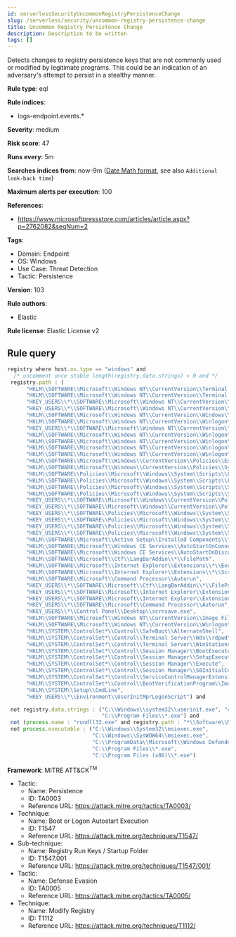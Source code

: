 ```yaml
---
id: serverlessSecurityUncommonRegistryPersistenceChange
slug: /serverless/security/uncommon-registry-persistence-change
title: Uncommon Registry Persistence Change
description: Description to be written
tags: []
---
```


<div id="uncommon-registry-persistence-change"></div>

Detects changes to registry persistence keys that are not commonly used or modified by legitimate programs. This could be an indication of an adversary's attempt to persist in a stealthy manner.

**Rule type**: eql

**Rule indices**: 

* logs-endpoint.events.*

**Severity**: medium

**Risk score**: 47

**Runs every**: 5m

**Searches indices from**: now-9m ([Date Math format](((ref))/common-options.html#date-math), see also <DocLink id="serverlessSecurityRulesUiCreate" section="set-the-rules-schedule">`Additional look-back time`</DocLink>)

**Maximum alerts per execution**: 100

**References**: 

* https://www.microsoftpressstore.com/articles/article.aspx?p=2762082&seqNum=2

**Tags**: 

* Domain: Endpoint
* OS: Windows
* Use Case: Threat Detection
* Tactic: Persistence

**Version**: 103

**Rule authors**: 

* Elastic

**Rule license**: Elastic License v2

## Rule query

```js
registry where host.os.type == "windows" and
  /* uncomment once stable length(registry.data.strings) > 0 and */
 registry.path : (
      "HKLM\\SOFTWARE\\Microsoft\\Windows NT\\CurrentVersion\\Terminal Server\\Install\\SOFTWARE\\Microsoft\\Windows\\CurrentVersion\\Run\\*",
      "HKLM\\SOFTWARE\\Microsoft\\Windows NT\\CurrentVersion\\Terminal Server\\Install\\SOFTWARE\\Microsoft\\Windows\\CurrentVersion\\Runonce\\*",
      "HKEY_USERS\\*\\SOFTWARE\\Microsoft\\Windows NT\\CurrentVersion\\Windows\\Load",
      "HKEY_USERS\\*\\SOFTWARE\\Microsoft\\Windows NT\\CurrentVersion\\Windows\\Run",
      "HKLM\\SOFTWARE\\Microsoft\\Windows NT\\CurrentVersion\\Windows\\IconServiceLib",
      "HKLM\\SOFTWARE\\Microsoft\\Windows NT\\CurrentVersion\\Winlogon\\Shell",
      "HKEY_USERS\\*\\SOFTWARE\\Microsoft\\Windows NT\\CurrentVersion\\Winlogon\\Shell",
      "HKLM\\SOFTWARE\\Microsoft\\Windows NT\\CurrentVersion\\Winlogon\\AppSetup",
      "HKLM\\SOFTWARE\\Microsoft\\Windows NT\\CurrentVersion\\Winlogon\\Taskman",
      "HKLM\\SOFTWARE\\Microsoft\\Windows NT\\CurrentVersion\\Winlogon\\Userinit",
      "HKLM\\SOFTWARE\\Microsoft\\Windows NT\\CurrentVersion\\Winlogon\\VmApplet",
      "HKLM\\SOFTWARE\\Microsoft\\Windows\\CurrentVersion\\Policies\\Explorer\\Run\\*",
      "HKLM\\SOFTWARE\\Microsoft\\Windows\\CurrentVersion\\Policies\\System\\Shell",
      "HKLM\\SOFTWARE\\Policies\\Microsoft\\Windows\\System\\Scripts\\Logoff\\Script",
      "HKLM\\SOFTWARE\\Policies\\Microsoft\\Windows\\System\\Scripts\\Logon\\Script",
      "HKLM\\SOFTWARE\\Policies\\Microsoft\\Windows\\System\\Scripts\\Shutdown\\Script",
      "HKLM\\SOFTWARE\\Policies\\Microsoft\\Windows\\System\\Scripts\\Startup\\Script",
      "HKEY_USERS\\*\\SOFTWARE\\Microsoft\\Windows\\CurrentVersion\\Policies\\Explorer\\Run\\*",
      "HKEY_USERS\\*\\SOFTWARE\\Microsoft\\Windows\\CurrentVersion\\Policies\\System\\Shell",
      "HKEY_USERS\\*\\SOFTWARE\\Policies\\Microsoft\\Windows\\System\\Scripts\\Logoff\\Script",
      "HKEY_USERS\\*\\SOFTWARE\\Policies\\Microsoft\\Windows\\System\\Scripts\\Logon\\Script",
      "HKEY_USERS\\*\\SOFTWARE\\Policies\\Microsoft\\Windows\\System\\Scripts\\Shutdown\\Script",
      "HKEY_USERS\\*\\SOFTWARE\\Policies\\Microsoft\\Windows\\System\\Scripts\\Startup\\Script",
      "HKLM\\SOFTWARE\\Microsoft\\Active Setup\\Installed Components\\*\\ShellComponent",
      "HKLM\\SOFTWARE\\Microsoft\\Windows CE Services\\AutoStartOnConnect\\MicrosoftActiveSync",
      "HKLM\\SOFTWARE\\Microsoft\\Windows CE Services\\AutoStartOnDisconnect\\MicrosoftActiveSync",
      "HKLM\\SOFTWARE\\Microsoft\\Ctf\\LangBarAddin\\*\\FilePath",
      "HKLM\\SOFTWARE\\Microsoft\\Internet Explorer\\Extensions\\*\\Exec",
      "HKLM\\SOFTWARE\\Microsoft\\Internet Explorer\\Extensions\\*\\Script",
      "HKLM\\SOFTWARE\\Microsoft\\Command Processor\\Autorun",
      "HKEY_USERS\\*\\SOFTWARE\\Microsoft\\Ctf\\LangBarAddin\\*\\FilePath",
      "HKEY_USERS\\*\\SOFTWARE\\Microsoft\\Internet Explorer\\Extensions\\*\\Exec",
      "HKEY_USERS\\*\\SOFTWARE\\Microsoft\\Internet Explorer\\Extensions\\*\\Script",
      "HKEY_USERS\\*\\SOFTWARE\\Microsoft\\Command Processor\\Autorun",
      "HKEY_USERS\\*\\Control Panel\\Desktop\\scrnsave.exe",
      "HKLM\\SOFTWARE\\Microsoft\\Windows NT\\CurrentVersion\\Image File Execution Options\\*\\VerifierDlls",
      "HKLM\\SOFTWARE\\Microsoft\\Windows NT\\CurrentVersion\\Winlogon\\GpExtensions\\*\\DllName",
      "HKLM\\SYSTEM\\ControlSet*\\Control\\SafeBoot\\AlternateShell",
      "HKLM\\SYSTEM\\ControlSet*\\Control\\Terminal Server\\Wds\\rdpwd\\StartupPrograms",
      "HKLM\\SYSTEM\\ControlSet*\\Control\\Terminal Server\\WinStations\\RDP-Tcp\\InitialProgram",
      "HKLM\\SYSTEM\\ControlSet*\\Control\\Session Manager\\BootExecute",
      "HKLM\\SYSTEM\\ControlSet*\\Control\\Session Manager\\SetupExecute",
      "HKLM\\SYSTEM\\ControlSet*\\Control\\Session Manager\\Execute",
      "HKLM\\SYSTEM\\ControlSet*\\Control\\Session Manager\\S0InitialCommand",
      "HKLM\\SYSTEM\\ControlSet*\\Control\\ServiceControlManagerExtension",
      "HKLM\\SYSTEM\\ControlSet*\\Control\\BootVerificationProgram\\ImagePath",
      "HKLM\\SYSTEM\\Setup\\CmdLine",
      "HKEY_USERS\\*\\Environment\\UserInitMprLogonScript") and

 not registry.data.strings : ("C:\\Windows\\system32\\userinit.exe", "cmd.exe", "C:\\Program Files (x86)\\*.exe",
                              "C:\\Program Files\\*.exe") and
 not (process.name : "rundll32.exe" and registry.path : "*\\Software\\Microsoft\\Internet Explorer\\Extensions\\*\\Script") and
 not process.executable : ("C:\\Windows\\System32\\msiexec.exe",
                           "C:\\Windows\\SysWOW64\\msiexec.exe",
                           "C:\\ProgramData\\Microsoft\\Windows Defender\\Platform\\*\\MsMpEng.exe",
                           "C:\\Program Files\\*.exe",
                           "C:\\Program Files (x86)\\*.exe")

```

**Framework**: MITRE ATT&CK<sup>TM</sup>

* Tactic:
    * Name: Persistence
    * ID: TA0003
    * Reference URL: https://attack.mitre.org/tactics/TA0003/
* Technique:
    * Name: Boot or Logon Autostart Execution
    * ID: T1547
    * Reference URL: https://attack.mitre.org/techniques/T1547/
* Sub-technique:
    * Name: Registry Run Keys / Startup Folder
    * ID: T1547.001
    * Reference URL: https://attack.mitre.org/techniques/T1547/001/
* Tactic:
    * Name: Defense Evasion
    * ID: TA0005
    * Reference URL: https://attack.mitre.org/tactics/TA0005/
* Technique:
    * Name: Modify Registry
    * ID: T1112
    * Reference URL: https://attack.mitre.org/techniques/T1112/


